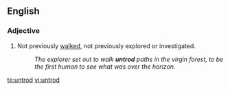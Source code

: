 ==English==

===Adjective===
{{en-adj|-}}

#Not previously [[walked]], not previously explored or investigated.
#:''The explorer set out to walk '''untrod''' paths in the virgin forest, to be the first human to see what was over the horizon.''

[[te:untrod]]
[[vi:untrod]]